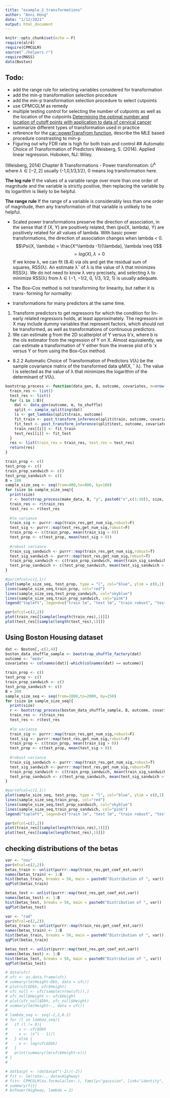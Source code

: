 ```yaml
---
title: "example_2_transformations"
author: "Anni Hong"
date: "1/12/2021"
output: html_document
---
```


```r
knitr::opts_chunk$set(echo = F)
require(alr4)
require(CPMCGLM)
source("./helpers.r")
require(MASS)
data(Boston)
```

## Todo:
- add the range rule for selecting variables considered for transformation
- add the min-p transformation selection procedure
- add the min-p transformation selection procedure to select cutpoints
- use CPMCGLM as remedy 
- multiple testing control for selecting the number of cutpoints as well as the location of the cutpoints [Determining the optimal number and location of cutoff points with application to data of cervical cancer](https://journals.plos.org/plosone/article?id=10.1371/journal.pone.0176231#abstract0)
- summarize different types of transformation used in practice
- reference for the [car::powerTransfrom function](https://www.rdocumentation.org/packages/car/versions/2.1-4/topics/powerTransform), describe the MLE based procedure constrasting to min-p
- Figuring out why FDR rate is high for both train and control
## Automatic Choice of Transformation of Predictors
Weisberg, S. (2014). Applied linear regression. Hoboken, NJ: Wiley.

(Weisberg, 2014) Chapter 8 Transformations
- Power transformation: $U^{\lambda}$ where $\lambda \in [-2,2]$ usually {-1,0,1/3,1/2},  0 means log transformation here. 


**The log rule**  If the values of a variable range over more than one order of magnitude and the variable is strictly positive, then replacing the variable by its logarithm is likely to be helpful.

**The range rule**  If the range of a variable is considerably less than one order of magnitude, then any transformation of that variable is unlikely to be helpful.

- Scaled power transformations preserve the direction of association, in the sense that if (X, Y) are positively related, then (psi(X, lambda), Y) are positively related for all values of lambda. With basic power transformations, the direction of association changes when lambda < 0.
$$\Psi(X, \lambda) = \frac{X^\lambda -1}{\lambda}, \lambda \neq 0$$
$$= log(X), \lambda = 0$$
If we know λ, we can fit (8.4) via ols and get the residual sum of squares, RSS(λ). An estimate λˆ of λ is the value of λ that minimizes RSS(λ). We do not need to know λ very precisely, and selecting λ to minimize RSS(λ) from λ ∈ {−1, −1/2, 0, 1/3, 1/2, 1} is usually adequate.

- The Box–Cox method is not transforming for linearity, but rather it is trans- forming for normality:

- transformations for many predictors at the same time.
1.  Transform predictors to get regressors for which the condition for lin- early related regressors holds, at least approximately. The regressors in X may include dummy variables that represent factors, which should not be transformed, as well as transformations of continuous predictors.
2.  We can estimate g from the 2D scatterplot of Y versus b′x, where b is
the ols estimator from the regression of Y on X. Almost equivalently, we can estimate a transformation of Y either from the inverse plot of 
b ′x versus Y or from using the Box–Cox method.

- 8.2.2  Automatic Choice of Transformation of Predictors
V(λ) be the sample covariance matrix of the transformed data ψM(X,
ˆ
λ). The value l is selected as the value of λ that minimizes the logarithm of
the determinant of V(λ).

```r
bootstrap_process <- function(data_gen, B, outcome, covariates, m=nrow(data), to_shuffle = T){
  train_res <- list()
  test_res <- list()
  for (i in 1:B){
    dat <- data_gen(outcome, m, to_shuffle)
    split <- sample_splitting(dat)
    ls <- get_lambdas(split$train, outcome)
    fit_train <- post_transform_inference(split$train, outcome, covariates, ls)
    fit_test <- post_transform_inference(split$test, outcome, covariates, ls)
    train_res[[i]] <- fit_train
    test_res[[i]] <- fit_test
  }
  res <- list(train_res = train_res, test_res = test_res)
  return(res)
}

```

```r
train_prop <- c()
test_prop <- c()
train_prop_sandwich <- c()
test_prop_sandwich <- c()
B = 100
sample_size_seq <- seq(from=400,to=800, by=100)
for (size in sample_size_seq){
  print(size)
  r <- bootstrap_process(make_data, B, "y", paste0("x",c(1:10)), size, F)
  train_res <- r$train_res
  test_res <- r$test_res
  
  #lm variance
  train_sig <- purrr::map(train_res,get_num_sig,robust=F)
  test_sig <- purrr::map(test_res,get_num_sig,robust=F)
  train_prop <- c(train_prop, mean(train_sig > 0))
  test_prop <- c(test_prop, mean(test_sig > 0))
  
  #robust variance
  train_sig_sandwich <- purrr::map(train_res,get_num_sig,robust=T)
  test_sig_sandwich <- purrr::map(test_res,get_num_sig,robust=T)
  train_prop_sandwich <- c(train_prop_sandwich, mean(train_sig_sandwich > 0))
  test_prop_sandwich <- c(test_prop_sandwich, mean(test_sig_sandwich > 0))
}

```

```r
#par(mfcol=c(2,1))
plot(sample_size_seq, test_prop, type = "l", col="blue", ylim = c(0,1), ylab = "P(at least 1 sig term under global null) ", main = "FDR for post transformation inference, generated data")
lines(sample_size_seq,train_prop, col="red")
lines(sample_size_seq,test_prop_sandwich, col="skyblue")
lines(sample_size_seq,train_prop_sandwich, col="pink")
legend("topleft", legend=c("train lm", "test lm", "train robust", "test robust"),col=c("red", "blue", "pink", "skyblue"), lty=1:1, cex=1)
```

```r
par(mfcol=c(2,2))
plot(train_res[[sample(length(train_res),1)]])
plot(test_res[[sample(length(test_res),1)]])
```

## Using Boston Housing dataset

```r
dat <- Boston[,-c(2,4)]
boston_data_shuffle_sample <- bootstrap_shuffle_factory(dat)
outcome <- "medv"
covariates <- colnames(dat)[-which(colnames(dat) == outcome)]

train_prop <- c()
test_prop <- c()
train_prop_sandwich <- c()
test_prop_sandwich <- c()
B = 200
sample_size_seq <- seq(from=1000,to=2000, by=250)
for (size in sample_size_seq){
  print(size)
  r <- bootstrap_process(boston_data_shuffle_sample, B, outcome, covariates, B, size)
  train_res <- r$train_res
  test_res <- r$test_res
  
  #lm variance
  train_sig <- purrr::map(train_res,get_num_sig,robust=F)
  test_sig <- purrr::map(test_res,get_num_sig,robust=F)
  train_prop <- c(train_prop, mean(train_sig > 0))
  test_prop <- c(test_prop, mean(test_sig > 0))
  
  #robust variance
  train_sig_sandwich <- purrr::map(train_res,get_num_sig,robust=T)
  test_sig_sandwich <- purrr::map(test_res,get_num_sig,robust=T)
  train_prop_sandwich <- c(train_prop_sandwich, mean(train_sig_sandwich > 0))
  test_prop_sandwich <- c(test_prop_sandwich, mean(test_sig_sandwich > 0))
}

```
```r
#par(mfcol=c(2,1))
plot(sample_size_seq, test_prop, type = "l", col="blue", ylim = c(0,1), ylab = "P(at least 1 sig term under global null) ", main = "FDR for post transformation inference, test vs train (Boston)")
lines(sample_size_seq,train_prop, col="red")
lines(sample_size_seq,test_prop_sandwich, col="skyblue")
lines(sample_size_seq,train_prop_sandwich, col="pink")
legend("topleft", legend=c("train lm", "test lm", "train robust", "test robust"),col=c("red", "blue", "pink", "skyblue"), lty=1:1, cex=1)
```
```r
par(mfcol=c(2,2))
plot(train_res[[sample(length(train_res),1)]])
plot(test_res[[sample(length(test_res),1)]])
```

## checking distributions of the betas
```r
var <- "nox"
par(mfcol=c(2,2))
betas_train <- unlist(purrr::map(train_res,get_coef_est,var))
names(betas_train) <- 1:B
hist(betas_train, breaks = 50, main = paste0("Distribution of ", var))
qqPlot(betas_train)

betas_test <- unlist(purrr::map(test_res,get_coef_est,var))
names(betas_test) <- 1:B
hist(betas_test, breaks = 50, main = paste0("Distribution of ", var))
qqPlot(betas_test)
```
```r
var <- "rad"
par(mfcol=c(2,2))
betas_train <- unlist(purrr::map(train_res,get_coef_est,var))
names(betas_train) <- 1:B
hist(betas_train, breaks = 50, main = paste0("Distribution of ", var))
qqPlot(betas_train)

betas_test <- unlist(purrr::map(test_res,get_coef_est,var))
names(betas_test) <- 1:B
hist(betas_test, breaks = 50, main = paste0("Distribution of ", var))
qqPlot(betas_test)
```

```r
# data(ufc)
# ufc <- as.data.frame(ufc)
# summary(lm(Height~Dbh, data = ufc))
# plot(ufc$Dbh, ufc$Height)
# ufc_null <- ufc[sample(nrow(ufc)),]
# ufc_null$Height <- ufc$Height
# plot(ufc_null$Dbh, ufc_null$Height)
# summary(lm(Height~., data = ufc))
# 
# lambda_seq <- seq(-2,2,0.2)
# for (l in lambda_seq){
#   if (l != 0){
#     x <- ufc$Dbh
#     x <- (x^l - 1)/l
#   } else {
#     x <- log(ufc$Dbh)
#   }
#   print(summary(lm(ufc$Height~x)))
# }
#
```

```r
# dat$acpt <- (dat$acpt^(-2)/(-2))
# fit <- lm(rate~., data=Highway)
# fit<- CPMCGLM(as.formula(len~.), family="gaussian", link="identity", data=Highway, varcod="rate", boxcox=lambda_seq, N=100)
# summary(fit)
# bcPower(Highway, lambda = 2)
```
